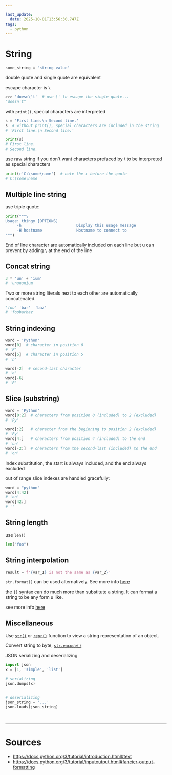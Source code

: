 ```yaml
---

last_update:
  date: 2025-10-01T13:56:30.747Z
tags:
  - python
---
```


# String

```python title= showLineNumbers
some_string = "string value"
```

double quote and single quote are equivalent

escape character is `\`
```python title= showLineNumbers
>>> 'doesn\'t'  # use \' to escape the single quote...
"doesn't"
```

with `print()`, special characters are interpreted

```python title= showLineNumbers
s = 'First line.\n Second line.' 
s  # without print(), special characters are included in the string
# 'First line.\n Second line.'

print(s)  
# First line.
# Second line.
```

<Admonition type="info" title="info"> 

use raw string if you don't want characters prefaced by \ to be interpreted as special characters

```python title= showLineNumbers
print(r'C:\some\name')  # note the r before the quote
# C:\some\name
```

</Admonition>

## Multiple line string 

use triple quote:
```python title= showLineNumbers
print("""\
Usage: thingy [OPTIONS]
     -h                        Display this usage message
     -H hostname               Hostname to connect to
""")
```

<Admonition type="note" title="note"> 

End of line character are automatically <Color color="var(--secondary-font-color)"> included on each line </Color> but u can prevent by adding `\` at the end of the line

</Admonition>

## Concat string

```python title= showLineNumbers
3 * 'un' + 'ium'
# 'unununium'
```

Two or more <Color color="var(--primary-font-color)"> string literals </Color> next to each other are automatically concatenated.

```python title= showLineNumbers
'foo' 'bar'  'baz'
# 'foobarbaz'
```

## String indexing

```python title= showLineNumbers
word = 'Python'
word[0]  # character in position 0
# 'P'
word[5]  # character in position 5
# 'n'

word[-2]  # second-last character
# 'o'
word[-6]
# 'P'
```

## Slice (substring)

```python title= showLineNumbers
word = 'Python'
word[0:2]  # characters from position 0 (included) to 2 (excluded)
# 'Py'

word[:2]   # character from the beginning to position 2 (excluded)
# 'Py'
word[4:]   # characters from position 4 (included) to the end
# 'on'
word[-2:]  # characters from the second-last (included) to the end
# 'on'
```

<Admonition type="note" title="note"> 

Index substitution, the start is always included, and the end always excluded

</Admonition>

<Admonition type="note" title="note"> 

out of range slice indexes are handled gracefully:

```python title= showLineNumbers
word = "python"
word[4:42]
# 'on'
word[42:]
# ''
```
</Admonition>

## String length

use `len()`

```python title= showLineNumbers
len("foo")
```


## String interpolation

```python title= showLineNumbers
result = f'{var_1} is not the same as {var_2}'
```

<Admonition type="info" title="later"> 

`str.format()` can be used alternatively. See more info [here](https://docs.python.org/3/library/stdtypes.html#str.format)

</Admonition>

<Admonition type="info" title="later"> 

the `{}` syntax can do much more than substitute a string. It can format a string to be any form u like.

see more info [here](https://docs.python.org/3/reference/lexical_analysis.html#f-strings)

</Admonition>

## Miscellaneous

Use [`str()`](https://docs.python.org/3/library/stdtypes.html#str) or [`repr()`](https://docs.python.org/3/library/functions.html#repr) function to view a string representation of an object.

Convert string to byte, [`str.encode()`](https://docs.python.org/3/library/stdtypes.html#str.encode)

JSON serializing and deserializing
```python title= showLineNumbers
import json
x = [1, 'simple', 'list']

# serializing
json.dumps(x)


# deserializing
json_string = '...'
json.loads(json_string)
```

<br/>

---

# Sources

- https://docs.python.org/3/tutorial/introduction.html#text
- https://docs.python.org/3/tutorial/inputoutput.html#fancier-output-formatting